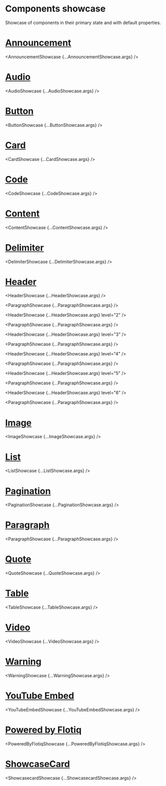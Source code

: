 


<Meta title="Showcase" />

# Components showcase

Showcase of components in their primary state and with default properties.

# [Announcement](?path=/story/flotiq-components-announcement--base)

<AnnouncementShowcase {...AnnouncementShowcase.args} />

<Divider />

# [Audio](?path=/story/flotiq-components-audio--base)

<AudioShowcase {...AudioShowcase.args} />

<Divider />

# [Button](?path=/story/flotiq-components-button--primary)

<ButtonShowcase {...ButtonShowcase.args} />

<Divider />

# [Card](?path=/story/flotiq-components-card--standard)

<CardShowcase {...CardShowcase.args} />

<Divider />

# [Code](?path=/story/flotiq-components-code--base)

<CodeShowcase {...CodeShowcase.args} />

<Divider />

# [Content](?path=/story/flotiq-components-content--base)

<ContentShowcase {...ContentShowcase.args} />

<Divider />

# [Delimiter](?path=/story/flotiq-components-delimiter--primary)

<DelimiterShowcase {...DelimiterShowcase.args} />

<Divider />

# [Header](?path=/story/flotiq-components-header--level-1)

<HeaderShowcase {...HeaderShowcase.args} />

<ParagraphShowcase {...ParagraphShowcase.args} />

<HeaderShowcase {...HeaderShowcase.args} level="2" />

<ParagraphShowcase {...ParagraphShowcase.args} />

<HeaderShowcase {...HeaderShowcase.args} level="3" />

<ParagraphShowcase {...ParagraphShowcase.args} />

<HeaderShowcase {...HeaderShowcase.args} level="4" />

<ParagraphShowcase {...ParagraphShowcase.args} />

<HeaderShowcase {...HeaderShowcase.args} level="5" />

<ParagraphShowcase {...ParagraphShowcase.args} />

<HeaderShowcase {...HeaderShowcase.args} level="6" />

<ParagraphShowcase {...ParagraphShowcase.args} />

<Divider />

# [Image](?path=/story/flotiq-components-image--base)

<ImageShowcase {...ImageShowcase.args} />

<Divider />

# [List](?path=/story/flotiq-components-list--unordered)

<ListShowcase {...ListShowcase.args} />

<Divider />

# [Pagination](?path=/story/flotiq-components-pagination--primary)

<PaginationShowcase {...PaginationShowcase.args} />

<Divider />

# [Paragraph](?path=/story/flotiq-components-paragraph--base)

<ParagraphShowcase {...ParagraphShowcase.args} />

<Divider />

# [Quote](?path=/story/flotiq-components-quote--primary)

<QuoteShowcase {...QuoteShowcase.args} />

<Divider />

# [Table](?path=/story/flotiq-components-table--base)

<TableShowcase {...TableShowcase.args} />

<Divider />

# [Video](?path=/story/flotiq-components-video--base)

<VideoShowcase {...VideoShowcase.args} />

<Divider />

# [Warning](?path=/story/flotiq-components-warning--base)

<WarningShowcase {...WarningShowcase.args} />

<Divider />

# [YouTube Embed](?path=/story/flotiq-components-youtube-embed--base)

<YouTubeEmbedShowcase {...YouTubeEmbedShowcase.args} />

<Divider />

# [Powered by Flotiq](?path=/story/powered-by-flotiq--primary)

<PoweredByFlotiqShowcase {...PoweredByFlotiqShowcase.args} />

<Divider />

# [ShowcaseCard](?path=/story/flotiq-components-showcasecard--standard)

<ShowcasecardShowcase {...ShowcasecardShowcase.args} />

<Divider />
